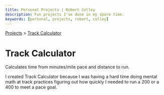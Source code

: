 ```yaml
---
title: Personal Projects | Robert Colley
description: Fun projects I've done in my spare time.
keywords: [personal, projects, robert, colley]
---
```



[Projects](/projects) > [Track Calculator](./track-calculator)

# Track Calculator

Calculates time from minutes/mile pace and distance to run.

<TrackCalculator />

I created Track Calculator because I was having a hard time doing mental math at track practices figuring out how quickly I needed to run a 200 or a 400 to meet a pace goal.
